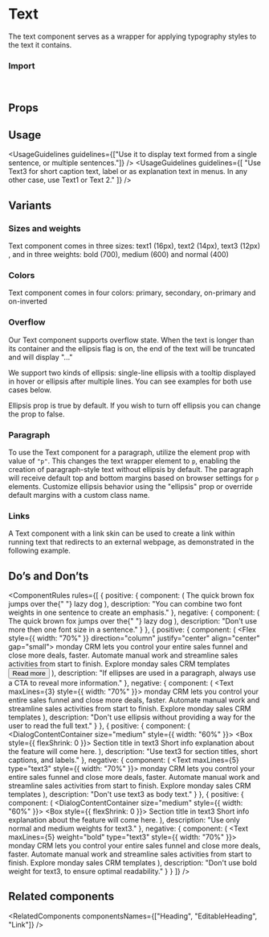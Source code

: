 
<Meta of={TextStories} />

# Text

The text component serves as a wrapper for applying typography styles to the text it contains.

<Canvas of={TextStories.Overview} />

### Import

```js
import { Text } from "@vibe/core";
```

<TipHeading />

## Props

<PropsTable />

## Usage

<UsageGuidelines guidelines={["Use it to display text formed from a single sentence, or multiple sentences."]} />
<UsageGuidelines
  guidelines={[
    "Use Text3 for short caption text, label or as explanation text in menus. In any other case, use Text1 or Text 2."
  ]}
/>

## Variants

### Sizes and weights

Text component comes in three sizes: text1 (16px), text2 (14px), text3 (12px) , and in three weights: bold (700), medium (600) and normal (400)

<Canvas of={TextStories.SizesAndWeights} />

### Colors

Text component comes in four colors: primary, secondary, on-primary and on-inverted

<Canvas of={TextStories.Colors} />

### Overflow

Our Text component supports overflow state.
When the text is longer than its container and the ellipsis flag is on, the end of the text will be truncated and will display "..."

We support two kinds of ellipsis: single-line ellipsis with a tooltip displayed in hover or ellipsis after multiple lines. You can see examples for both use cases below.

<Canvas of={TextStories.Overflow} />

<Tip>Ellipsis prop is true by default. If you wish to turn off ellipsis you can change the prop to false.</Tip>

### Paragraph

To use the Text component for a paragraph, utilize the element prop with value of `"p"`.
This changes the text wrapper element to `p`, enabling the creation of paragraph-style text without ellipsis by default.
The paragraph will receive default top and bottom margins based on browser settings for `p` elements.
Customize ellipsis behavior using the "ellipsis" prop or override default margins with a custom class name.

<Canvas of={TextStories.Paragraph} />

### Links

A Text component with a link skin can be used to create a link within running text that redirects to an external webpage, as demonstrated in the following example.

<Canvas of={TextStories.LinksInsideRunningText} />

<TipLink />

## Do’s and Don’ts

<ComponentRules
  rules={[
    {
      positive: {
        component: (
          <Text type="text1" element="span">
            The quick brown fox jumps over the{" "}
            <Text type="text1" weight="bold" element="span">
              lazy dog
            </Text>
          </Text>
        ),
        description: "You can combine two font weights in one sentence to create an emphasis."
      },
      negative: {
        component: (
          <Text type="text2" element="span">
            The quick brown fox jumps over the{" "}
            <Text type="text1" element="span">
              lazy dog
            </Text>
          </Text>
        ),
        description: "Don't use more then one font size in a sentence."
      }
    },
    {
      positive: {
        component: (
          <Flex style={{ width: "70%" }} direction="column" justify="center" align="center" gap="small">
            <Text maxLines={3}>
              monday CRM lets you control your entire sales funnel and close more deals, faster. Automate manual work
              and streamline sales activities from start to finish. Explore monday sales CRM templates
            </Text>
            <Button kind="tertiary">Read more</Button>
          </Flex>
        ),
        description: "If ellipses are used in a paragraph, always use a CTA to reveal more information."
      },
      negative: {
        component: (
          <Text maxLines={3} style={{ width: "70%" }}>
            monday CRM lets you control your entire sales funnel and close more deals, faster. Automate manual work and
            streamline sales activities from start to finish. Explore monday sales CRM templates
          </Text>
        ),
        description: "Don't use ellipsis without providing a way for the user to read the full text."
      }
    },
    {
      positive: {
        component: (
          <DialogContentContainer size="medium" style={{ width: "60%" }}>
            <Flex gap="small" align="start">
              <Box style={{ flexShrink: 0 }}>
                <Icon icon={Link} />
              </Box>
              <Flex direction="column" gap="small" align="start" justify="start">
                <Text color="secondary" maxLines={3} type="text3">
                  Section title in text3
                </Text>
                <Text maxLines={3} type="text1">
                  Short info explanation about the feature will come here.
                </Text>
              </Flex>
            </Flex>
          </DialogContentContainer>
        ),
        description: "Use text3 for section titles, short captions, and labels."
      },
      negative: {
        component: (
          <Text maxLines={5} type="text3" style={{ width: "70%" }}>
            monday CRM lets you control your entire sales funnel and close more deals, faster. Automate manual work and
            streamline sales activities from start to finish. Explore monday sales CRM templates
          </Text>
        ),
        description: "Don't use text3 as body text."
      }
    },
    {
      positive: {
        component: (
          <DialogContentContainer size="medium" style={{ width: "60%" }}>
            <Flex gap="small" align="start">
              <Box style={{ flexShrink: 0 }}>
                <Icon icon={Link} />
              </Box>
              <Flex direction="column" gap="small" align="start" justify="start">
                <Text color="secondary" maxLines={3} type="text3">
                  Section title in text3
                </Text>
                <Text maxLines={3} type="text1">
                  Short info explanation about the feature will come here.
                </Text>
              </Flex>
            </Flex>
          </DialogContentContainer>
        ),
        description: "Use only normal and medium weights for text3."
      },
      negative: {
        component: (
          <Text maxLines={5} weight="bold" type="text3" style={{ width: "70%" }}>
            monday CRM lets you control your entire sales funnel and close more deals, faster. Automate manual work and
            streamline sales activities from start to finish. Explore monday sales CRM templates
          </Text>
        ),
        description: "Don't use bold weight for text3, to ensure optimal readability."
      }
    }
  ]}
/>

## Related components

<RelatedComponents componentsNames={["Heading", "EditableHeading", "Link"]} />
